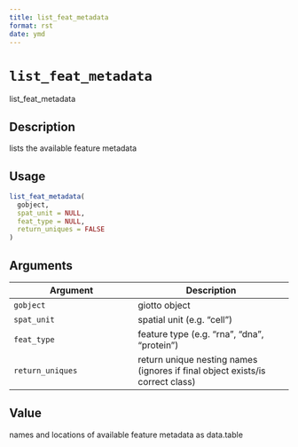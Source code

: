 ```yaml
--- 
title: list_feat_metadata 
format: rst 
date: ymd 
--- 
```

# `list_feat_metadata`

list_feat_metadata


## Description

lists the available feature metadata


## Usage

```r
list_feat_metadata(
  gobject,
  spat_unit = NULL,
  feat_type = NULL,
  return_uniques = FALSE
)
```


## Arguments

Argument      |Description
------------- |----------------
`gobject`     |     giotto object
`spat_unit`     |     spatial unit (e.g. "cell")
`feat_type`     |     feature type (e.g. "rna", "dna", "protein")
`return_uniques`     |     return unique nesting names (ignores if final object exists/is correct class)


## Value

names and locations of available feature metadata as data.table


